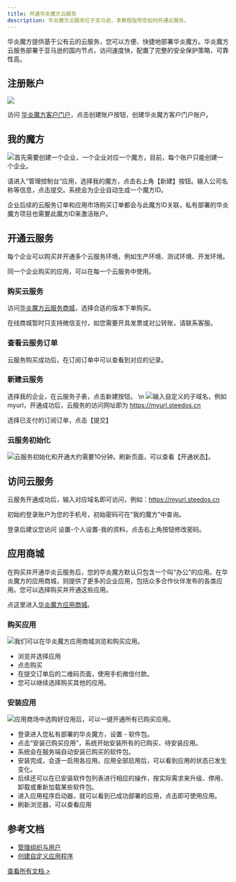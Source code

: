 ```yaml
---
title: 开通华炎魔方云服务
description: 华炎魔方云服务位于亚马逊，本教程指导您如何开通云服务。
---
```


华炎魔方提供基于公有云的云服务，您可以方便、快捷地部署华炎魔方。华炎魔方云服务部署于亚马逊的国内节点，访问速度快，配置了完整的安全保护策略，可靠性高。

## 注册账户

 ![](https://console.steedos.cn/api/files/images/tKGF5eM7e6yn7z95f)

访问 [华炎魔方客户门户](https://console.steedos.cn)，点击创建账户按钮，创建华炎魔方客户门户账户。

## 我的魔方

 ![](https://console.steedos.cn/api/files/images/o4mmpmpCJXX4qZfMP)首先需要创建一个企业，一个企业对应一个魔方，目前，每个账户只能创建一个企业。

请进入”管理控制台“应用，选择我的魔方，点击右上角【新建】按钮。输入公司名称等信息，点击提交。系统会为企业自动生成一个魔方ID。

企业后续的云服务订单和应用市场购买订单都会与此魔方ID关联，私有部署的华炎魔方项目也需要此魔方ID来激活账户。

## 开通云服务

每个企业可以购买并开通多个云服务环境，例如生产环境、测试环境、开发环境。

同一个企业购买的应用，可以在每一个云服务中使用。

### 购买云服务

访问[华炎魔方云服务商城](https://www.steedos.cn/collections/platform-cloud)，选择合适的版本下单购买。

在线商城暂时只支持微信支付，如您需要开具发票或对公转账，请联系客服。

### 查看云服务订单

云服务购买成功后，在订阅订单中可以查看到对应的记录。

### 新建云服务

选择我的企业，在云服务子表，点击新建按钮。 \n  ![](/api/files/images/ZE6sKDZqhpHr2T9ja)输入自定义的子域名，例如 myurl，开通成功后，云服务的访问网址即为 https://myurl.steedos.cn

选择已支付的订阅订单，点击【提交】

### 云服务初始化

 ![](/api/files/images/DxniCqJNQtQgwAd4u)云服务初始化和开通大约需要10分钟。刷新页面，可以查看【开通状态】。

## 访问云服务

云服务开通成功后，输入对应域名即可访问，例如：<https://myurl.steedos.cn>

初始的登录账户为您的手机号，初始密码可在“我的魔方”中查询。

登录后建议您访问 设置-个人设置-我的资料，点击右上角按钮修改密码。

## 应用商城

在购买并开通华炎云服务后，您的华炎魔方默认只包含一个叫“办公”的应用。在华炎魔方的应用商城，则提供了更多的企业应用，包括众多合作伙伴发布的各类应用。您可以选择购买并开通这些应用。

点这里进入[华炎魔方应用商城](https://www.steedos.cn/collections/steedos-packages)。

### 购买应用

 ![](https://console.steedos.cn/api/files/images/PoqfA3ZHfxEWXzF5z)我们可以在华炎魔方应用商城浏览和购买应用。

* 浏览并选择应用
* 点击购买
* 在提交订单后的二维码页面，使用手机微信付款。
* 您可以继续选择购买其他的应用。

### 安装应用

 ![](https://console.steedos.cn/api/files/images/hvA8sf7QfkTDB88Zb)应用商场中选购好应用后，可以一键开通所有已购买应用。

* 登录进入您私有部署的华炎魔方，设置 - 软件包。
* 点击“安装已购买应用”，系统开始安装所有的已购买、待安装应用。
* 系统会在服务端自动安装已购买的软件包。
* 安装完成，会逐一启用各应用。应用全部启用后，可以看到应用的状态已发生变化。
* 后续还可以在已安装软件包列表进行相应的操作，按实际需求来升级、停用、卸载或重新加载某些软件包。
* 进入应用程序启动器，就可以看到已成功部署的应用，点击即可使用应用。
* 刷新浏览器，可以查看应用

## 参考文档

* [管理组织与用户](https://www.steedos.cn/docs/admin/organization)
* [创建自定义应用程序](https://www.steedos.cn/docs/admin/create_object)

[查看所有文档 >](https://www.steedos.cn/docs/)


